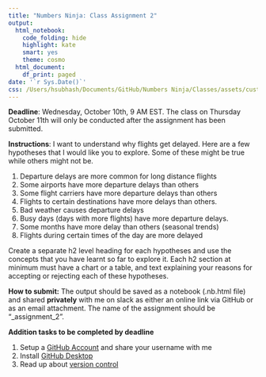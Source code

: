 ```yaml
---
title: "Numbers Ninja: Class Assignment 2"
output:
  html_notebook:
    code_folding: hide
    highlight: kate
    smart: yes
    theme: cosmo
  html_document:
    df_print: paged
date: '`r Sys.Date()`'
css: /Users/hsubhash/Documents/GitHub/Numbers Ninja/Classes/assets/custom.css
---
```

**Deadline**: Wednesday, October 10th, 9 AM EST. The class on Thursday October 11th will only be conducted after the assignment has been submitted.

**Instructions**: I want to understand why flights get delayed. Here are a few hypotheses that I would like you to explore. Some of these might be true while others might not be.

1. Departure delays are more common for long distance flights
2. Some airports have more departure delays than others
3. Some flight carriers have more departure delays than others
4. Flights to certain destinations have more delays than others.
5. Bad weather causes departure delays
6. Busy days (days with more flights) have more departure delays.
7. Some months have more delay than others (seasonal trends)
8. Flights during certain times of the day are more delayed

Create a separate h2 level heading for each hypotheses and use the concepts that you have learnt so far to explore it. Each h2 section at minimum must have a chart or a table, and text explaining your reasons for accepting or rejecting each of these hypotheses. 

**How to submit:** The output should be saved as a notebook (.nb.html file) and shared **privately** with me on slack as either an online link via GitHub or as an email attachment. The name of the assignment should be "<your first name>_assignment_2".

**Addition tasks to be completed by deadline**

1. Setup a [GitHub Account](https://github.com) and share your username with me
2. Install [GitHub Desktop](https://desktop.github.com/)
3. Read up about [version control](https://www.atlassian.com/git/tutorials/what-is-version-control)


